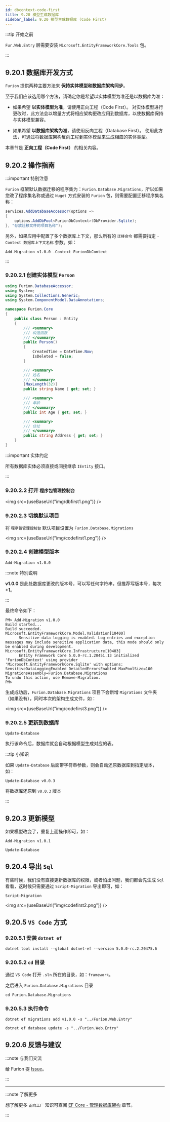 ```yaml
---
id: dbcontext-code-first
title: 9.20 模型生成数据库
sidebar_label: 9.20 模型生成数据库 (Code First)
---
```



:::tip 开始之前

`Fur.Web.Entry` 层需要安装 `Microsoft.EntityFrameworkCore.Tools` 包。

:::

## 9.20.1 数据库开发方式

`Furion` 提供两种主要方法来 **保持实体模型和数据库架构同步**。

至于我们应该选用哪个方法，请确定你是希望以实体模型为准还是以数据库为准：

- 如果希望 **以实体模型为准**，请使用正向工程（Code First）。 对实体模型进行更改时，此方法会以增量方式将相应架构更改应用到数据库，以使数据库保持与实体模型兼容。

- 如果希望 **以数据库架构为准**，请使用反向工程（Database First）。 使用此方法，可通过将数据库架构反向工程到实体模型来生成相应的实体类型。

本章节是 **正向工程（Code First）** 的相关内容。

## 9.20.2 操作指南

:::important 特别注意

`Furion` 框架默认数据迁移的程序集为：`Furion.Database.Migrations`，所以如果您改了程序集名称或通过 `Nuget` 方式安装的 `Furion` 包，则需要配置迁移程序集名称：

```cs {4}
services.AddDatabaseAccessor(options =>
{
    options.AddDbPool<FurionDbContext>(DbProvider.Sqlite);
}, "存放迁移文件的项目名称");
```

另外，如果应用中配置了多个数据库上下文，那么所有的 `迁移命令` 都需要指定 `-Context 数据库上下文名称` 参数。如：

```shell
Add-Migration v1.0.0 -Context FurionDbContext
```

:::

### 9.20.2.1 创建实体模型 `Person`

```cs {1,6,8}
using Furion.DatabaseAccessor;
using System;
using System.Collections.Generic;
using System.ComponentModel.DataAnnotations;

namespace Furion.Core
{
    public class Person : Entity
    {
        /// <summary>
        /// 构造函数
        /// </summary>
        public Person()
        {
            CreatedTime = DateTime.Now;
            IsDeleted = false;
        }

        /// <summary>
        /// 姓名
        /// </summary>
        [MaxLength(32)]
        public string Name { get; set; }

        /// <summary>
        /// 年龄
        /// </summary>
        public int Age { get; set; }

        /// <summary>
        /// 住址
        /// </summary>
        public string Address { get; set; }
    }
}
```

:::important 实体约定

所有数据库实体必须直接或间接继承 `IEntity` 接口。

:::

### 9.20.2.2 打开 `程序包管理控制台`

<img src={useBaseUrl("img/dbfirst1.png")} />

### 9.20.2.3 切换默认项目

将 `程序包管理控制台` 默认项目设置为 `Furion.Database.Migrations`

<img src={useBaseUrl("img/codefirst1.png")} />

### 9.20.2.4 创建模型版本

```shell
Add-Migration v1.0.0
```

:::note 特别说明

**v1.0.0** 是此处数据库更改的版本号，可以写任何字符串，但推荐写版本号，每次 **+1**。

:::

最终命令如下：

```shell
PM> Add-Migration v1.0.0
Build started...
Build succeeded.
Microsoft.EntityFrameworkCore.Model.Validation[10400]
      Sensitive data logging is enabled. Log entries and exception messages may include sensitive application data, this mode should only be enabled during development.
Microsoft.EntityFrameworkCore.Infrastructure[10403]
      Entity Framework Core 5.0.0-rc.1.20451.13 initialized 'FurionDbContext' using provider 'Microsoft.EntityFrameworkCore.Sqlite' with options: SensitiveDataLoggingEnabled DetailedErrorsEnabled MaxPoolSize=100 MigrationsAssembly=Furion.Database.Migrations
To undo this action, use Remove-Migration.
PM>
```

生成成功后，`Furion.Database.Migrations` 项目下会新增 `Migrations` 文件夹（如果没有），同时本次的架构生成文件，如：

<img src={useBaseUrl("img/codefirst3.png")} />

### 9.20.2.5 更新到数据库

```shell
Update-Database
```

执行该命令后，数据库就会自动根据模型生成对应的表。

:::tip 小知识

如果 `Update-Database` 后面带字符串参数，则会自动还原数据库到指定版本，如：

```shell
Update-Database v0.0.3
```

将数据库还原到 `v0.0.3` 版本

:::

## 9.20.3 更新模型

如果模型改变了，重复上面操作即可，如：

```shell
Add-Migration v1.0.1
```

```shell
Update-Database
```

## 9.20.4 导出 `Sql`

有些时候，我们没有直接更新数据库的权限，或者怕出问题，我们都会先生成 `Sql` 看看，这时候只需要通过 `Script-Migration` 导出即可，如：

```shell
Script-Migration
```

<img src={useBaseUrl("img/codefirst2.png")} />

## 9.20.5 `VS Code` 方式

### 9.20.5.1 安装 `dotnet ef`

```shell
dotnet tool install --global dotnet-ef --version 5.0.0-rc.2.20475.6
```

### 9.20.5.2 `cd` 目录

通过 `VS Code` 打开 `.sln` 所在的目录，如：`framework`。

之后进入 `Furion.Database.Migrations` 目录

```shell
cd Furion.Database.Migrations
```

### 9.20.5.3 执行命令

```shell
dotnet ef migrations add v1.0.0 -s "../Furion.Web.Entry"
```

```shell
dotnet ef database update -s "../Furion.Web.Entry"
```

## 9.20.6 反馈与建议

:::note 与我们交流

给 Furion 提 [Issue](https://gitee.com/dotnetchina/Furion/issues/new?issue)。

:::

---

:::note 了解更多

想了解更多 `正向工厂` 知识可查阅 [EF Core - 管理数据库架构](https://docs.microsoft.com/zh-cn/ef/core/managing-schemas/migrations/?tabs=dotnet-core-cli) 章节。

:::
